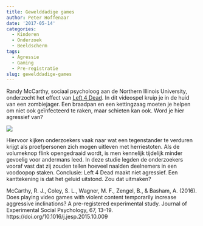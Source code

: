 ```yaml
---
title: Gewelddadige games
author: Peter Hoffenaar
date: '2017-05-14'
categories:
  - Kinderen
  - Onderzoek
  - Beeldscherm
tags:
  - Agressie
  - Gaming
  - Pre-registratie
slug: gewelddadige-games
---
```

Randy McCarthy, sociaal psycholoog aan de Northern Illinois University, onderzocht het effect van [Left 4 Dead](https://nl.wikipedia.org/wiki/Left_4_Dead). In dit videospel kruip je in de huid van een zombiejager. Een braadpan en een kettingzaag moeten je helpen om niet ook geïnfecteerd te raken, maar schieten kan ook. Word je hier agressief van?

![](/blog/2017-05-14-gewelddadige-games_files/left4dead.jpg)

Hiervoor kijken onderzoekers vaak naar wat een tegenstander te verduren krijgt als proefpersonen zich mogen uitleven met herriestoten. Als de volumeknop flink opengedraaid wordt, is men kennelijk tijdelijk minder gevoelig voor andermans leed. 
In deze studie legden de onderzoekers vooraf vast dat zij zouden tellen hoeveel naalden deelnemers in een voodoopop staken. Conclusie: Left 4 Dead maakt niet agressief. Een kanttekening is dat het geluid uitstond. Zou dat uitmaken?

McCarthy, R. J., Coley, S. L., Wagner, M. F., Zengel, B., & Basham, A. (2016). Does playing video games with violent content temporarily increase aggressive inclinations? A pre-registered experimental study. Journal of Experimental Social Psychology, 67, 13–19. https://doi.org/10.1016/j.jesp.2015.10.009
